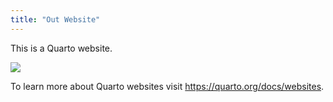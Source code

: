 ```yaml
---
title: "Out Website"
---
```


This is a Quarto website.

![](https://www.wwf.org.uk/sites/default/files/styles/max_650x650/public/2019-04/Emperor%20penguin%20chicks.jpg?itok=47W2gu8A)

To learn more about Quarto websites visit <https://quarto.org/docs/websites>.
